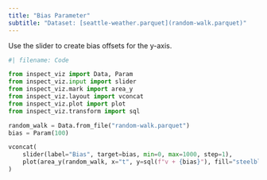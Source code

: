 ```yaml
---
title: "Bias Parameter"
subtitle: "Dataset: [seattle-weather.parquet](random-walk.parquet)"
---
```


Use the slider to create bias offsets for the y-axis.

```python
#| filename: Code

from inspect_viz import Data, Param
from inspect_viz.input import slider
from inspect_viz.mark import area_y
from inspect_viz.layout import vconcat
from inspect_viz.plot import plot
from inspect_viz.transform import sql

random_walk = Data.from_file("random-walk.parquet")
bias = Param(100)

vconcat(
    slider(label="Bias", target=bias, min=0, max=1000, step=1),
    plot(area_y(random_walk, x="t", y=sql(f"v + {bias}"), fill="steelblue"))
)
```

